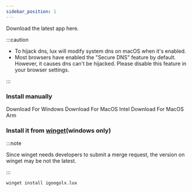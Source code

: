 ```yaml
---
sidebar_position: 1
---
```





Download the latest app here.


:::caution

* To hijack dns, lux will modify system dns on macOS when it's enabled.
* Most browsers have enabled the "Secure DNS" feature by default.
However, it causes dns can't be hijacked.
Please disable this feature in your browser settings.

:::


### Install manually
<Download type={DownloadType.windows}>
    Download For Windows
</Download>

<Download type={DownloadType.macIntel}>
    Download For MacOS Intel
</Download>

<Download type={DownloadType.macArm}>
    Download For MacOS Arm
</Download>



### Install it from [winget](https://github.com/microsoft/winget-cli)(windows only)

:::note

Since winget needs developers to submit a merge request, the version on winget may be not the latest.

:::

```sh
winget install igoogolx.lux
```




